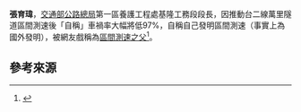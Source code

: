 {{Multiple issues|
{{Notability Unreferenced|time=2020-07-04T07:02:40+00:00}}
{{Globalize|time=2020-07-04T07:02:40+00:00}}
{{Onesource|time=2020-07-04T07:02:40+00:00}}
}}
{{Infobox Officeholder
| name = 張育瑋
| image name = 
| period = 
| sex = 男 
| birth_place = {{ROC}}[[臺灣省|臺灣省]]
| nationality = {{ROC}}
|past= 
* [[中華民國交通部|交通部]][[公路總局|公路總局]]第一區養護工程處基隆工務段長
}}

'''張育瑋'''，[[中華民國交通部|交通部]][[公路總局|公路總局]]第一區養護工程處基隆工務段段長，因推動台二線萬里隧道區間測速後「自稱」車禍率大幅將低97%，自稱自己發明區間測速（事實上為國外發明），被網友戲稱為[[區間測速之父|區間測速之父]]<ref>{{cite news |title=「區間測速幕後推手」車禍率大幅降低97% |url=https://tw.news.yahoo.com/%E5%8D%80%E7%9B%A3%E6%B8%AC%E9%80%9F%E5%B9%95%E5%BE%8C%E6%8E%A8%E6%89%8B-%E8%BB%8A%E7%A6%8D%E7%8E%87%E5%A4%A7%E5%B9%85%E9%99%8D%E4%BD%8E97-053601497.html |author=莊鎧毓/劉欣逵 |publisher=TVBS新聞網 |date=2020-02-16 |accessdate=2020-07-03 |archive-date=2020-07-03 |archive-url=https://web.archive.org/web/20200703182606/https://tw.news.yahoo.com/%E5%8D%80%E7%9B%A3%E6%B8%AC%E9%80%9F%E5%B9%95%E5%BE%8C%E6%8E%A8%E6%89%8B-%E8%BB%8A%E7%A6%8D%E7%8E%87%E5%A4%A7%E5%B9%85%E9%99%8D%E4%BD%8E97-053601497.html |dead-url=no }}</ref>。

==參考來源==
{{reflist}}